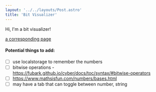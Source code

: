 ```yaml
---
layout: '../../layouts/Post.astro'
title: 'Bit Visualizer'
---
```


Hi, I'm a bit visualizer!

<div class="not-prose">
  <TurboPersist turbo-id="number">
    <Number client:visible />
  </TurboPersist>
</div>

[a corresponding page](../posts/about-bit-visualizer)

#### Potential things to add:
- [ ] use localstorage to remember the numbers
- [ ] bitwise operations - https://fubark.github.io/cyber/docs/toc/syntax/#bitwise-operators
- [ ] https://www.mathsisfun.com/numbers/bases.html
- [ ] may have a tab that can toggle between number, string
